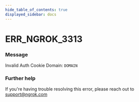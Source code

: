 ```yaml
---
hide_table_of_contents: true
displayed_sidebar: docs
---
```



# ERR_NGROK_3313

### Message
Invalid Auth Cookie Domain: `DOMAIN`

<ErrorDetails error='err_ngrok_3313' />


### Further help
If you're having trouble resolving this error, please reach out to [support@ngrok.com](mailto:support@ngrok.com?subject=Help%20with%20ERR_NGROK_3313)

